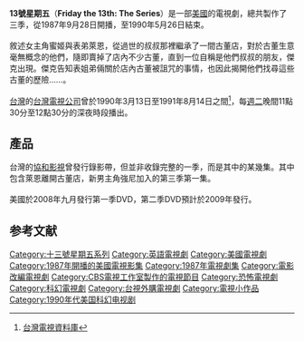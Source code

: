 {{infobox television |
| show_name = 13號星期五
| image = Friday The 13th The Series.gif
| caption = 
| format = 恐怖
| runtime = 60分鐘
| directed by = David Winning
| creator = Frank Mancuso Jr.<br />Larry B. Williams
| director = David Winning
| starring = 蘿比（Louise Robey）<br />約翰狄萊梅（John D. LeMay）<br />Steve Monarque<br />Chris Wiggins
| country = [[美國|美國]]
| network =
| first_aired = 1987年9月28日
| last_aired = 1990年5月26日	
| num_episodes = 72
| imdb_id = 0092357
| tv_com_id = 2468
}}

<!--  注释出：[[File:Friday_The_13th_The_Series2.jpg|left]] -->
'''13號星期五'''（'''Friday the 13th: The Series'''）是一部[[美國|美國]]的電視劇，總共製作了三季，從1987年9月28日開播，至1990年5月26日結束。<br /><br />敘述女主角蜜姬與表弟萊恩，從過世的叔叔那裡繼承了一間古董店，對於古董生意毫無概念的他們，隨即賣掉了店內不少古董，直到一位自稱是他們叔叔的朋友，傑克出現。傑克告知表姐弟倆關於店內古董被詛咒的事情，也因此揭開他們找尋這些古董的歷險……。<br /><br />
[[台灣|台灣]]的[[台灣電視公司|台灣電視公司]]曾於1990年3月13日至1991年8月14日之間<ref>[http://tv.nccu.edu.tw/radioProgram_list.htm?STATION=%A5x%B5%F8&PROGRAMNAME=%A4Q%A4T%B8%B9%ACP%B4%C1%A4%AD&CATALOG=&COUNTRY= 台灣電視資料庫]{{dead link|date=2017年11月 |bot=InternetArchiveBot |fix-attempted=yes }}</ref>，每[[週二|週二]]晚間11點30分至12點30分的深夜時段播出。

== 產品 ==
台灣的[[協和影視|協和影視]]曾發行錄影帶，但並非收錄完整的一季，而是其中的某幾集。其中包含萊恩離開古董店，新男主角強尼加入的第三季第一集。<br /><br />美國於2008年九月發行第一季DVD，第二季DVD預計於2009年發行。

== 参考文献 ==
<div class="references-small">
<references />
</div>
{{DEFAULTSORT:Friday the 13th: The Series}}
[[Category:十三號星期五系列|Category:十三號星期五系列]]
[[Category:英語電視劇|Category:英語電視劇]]
[[Category:美國電視劇|Category:美國電視劇]]
[[Category:1987年開播的美國電視影集|Category:1987年開播的美國電視影集]]
[[Category:1987年電視劇集|Category:1987年電視劇集]]
[[Category:電影改編電視劇|Category:電影改編電視劇]]
[[Category:CBS電視工作室製作的電視節目|Category:CBS電視工作室製作的電視節目]]
[[Category:恐怖電視劇|Category:恐怖電視劇]]
[[Category:科幻電視劇|Category:科幻電視劇]]
[[Category:台視外購電視劇|Category:台視外購電視劇]]
[[Category:電視小作品|Category:電視小作品]]
[[Category:1990年代美国科幻电视剧|Category:1990年代美国科幻电视剧]]
